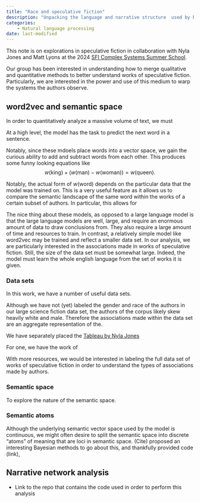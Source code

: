 ```yaml
---
title: "Race and speculative fiction"
description: "Unpacking the language and narrative structure  used by black and white authors of speculative fiction."
categories:
    - Natural language processing
date: last-modified
---
```


This note is on explorations in speculative fiction in collaboration with Nyla Jones and Matt Lyons at the 2024 [SFI Complex Systems Summer School](https://www.santafe.edu/engage/learn/programs/sfi-complex-systems-summer-school). 

Our group has been interested in understanding how to merge qualitative and quantitative methods to better understand works of speculative fiction. Particularly, we are interested in the power and use of this medium to warp the systems the authors observe.

## word2vec and semantic space
In order to quantitatively analyze a massive volume of text, we must 

At a high level, the model has the task to predict the next word in a sentence. 

Notably, since these mdoels place words into a vector space, we gain the curious ability to add and subtract words from each other. This produces some funny looking equations like 
$$
w(\text{king}) + (w(\text{man}) - w(\text{woman})) = w(\text{queen}).
$$

Notably, the actual form of $w(\text{word})$ depends on the particular data that the model was trained on. This is a very useful feature as it allows us to compare the semantic landscape of the same word within the works of a certain subset of authors. In particular, this allows for 

The nice thing about these models, as opposed to a large language model is that the large language models are well, large, and require an enormous amount of data to draw conclusions from. They also require a large amount of time and resources to train. In contrast, a relatively simple model like word2vec may be trained and reflect a smaller data set. In our analysis, we are particularly interested in the associations made in works of speculative fiction. Still, the size of the data set must be somewhat large. Indeed, the model must learn the whole english language from the set of works it is given. 

### Data sets
In this work, we have a number of useful data sets. 

Although we have not (yet) labeled the gender and race of the authors in our large science fiction data set, the authors of the corpus likely skew heavily white and male. Therefore the associations made within the data set are an aggregate representation of the. 

We have separately placed the 
[Tableau by Nyla Jones](https://public.tableau.com/app/profile/nyla.jones/viz/specficfigures/Dashboard5) 

For one, we have the work of 

With more resources, we would be interested in labeling the full data set of works of speculative fiction in order to understand the types of associations made by authors. 


### Semantic space
To explore the nature of the semantic space.


### Semantic atoms
Although the underlying semantic vector space used by the model is continuous, we might often desire to split the semantic space into discrete "atoms" of meaning that are loci in semantic space. (Cite) proposed an interesting Bayesian methods to go about this, and thankfully provided code (link), 

## Narrative network analysis

- Link to the repo that contains the code used in order to perform this analysis

